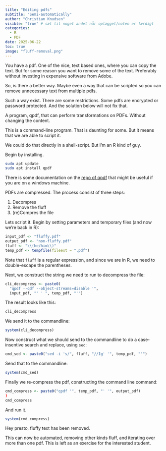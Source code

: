 ```yaml
---
title: "Editing pdfs"
subtitle: "Semi-automatically"
author: "Christian Knudsen"
visible: "true" # sæt til noget andet når oplægget/noten er færdigt
categories:
  - R
  - PDF
date: 2025-06-22
toc: true
image: "fluff-removal.png"
---
```


You have a pdf. One of the nice, text based ones, where you can copy the text. 
But for some reason you want to remove some of the text. Preferably without 
investing in expensive software from Adobe.

So, is there a better way. Maybe even a way that can be scripted so you can 
remove unnecessary text from multiple pdfs.

Such a way exist. There are some restrictions. Some pdfs are encrypted or 
password protected. And the solution below will not fix that. 

A program, qpdf, that can perform transformations on PDFs. Without
changing the content.

This is a command-line program. That is daunting for some. But it means
that we are able to script it.

We could do that directly in a shell-script. But I'm an R kind of guy.


Begin by installing. 
```bash
sudo apt update
sudo apt install qpdf
```

There is some documentation on the [repo of qpdf](https://github.com/qpdf/qpdf) that might be useful if 
you are on a windows machine. 

PDFs are compressed. The process consist of three steps:

1. Decompres
2. Remove the fluff
3. (re)Compres the file

Lets script it. Begin by setting parameters and temporary files (and now we're back in R):
```r
input_pdf <- "fluffy.pdf"
output_pdf <- "non-fluffy.pdf"
fluff <- "\\(he/him\\)"
temp_pdf <- tempfile(fileext = ".pdf")
```

Note that `fluff` is a regular expression, and since we are in R, we need to
double-escape the parentheses.

Next, we construct the string we need to run to decompress the file:

```r
cli_decompress <- paste0(
  "qpdf --qdf --object-streams=disable '", 
  input_pdf, "' ' ", temp_pdf, "'")
```

The result looks like this:

```r
cli_decompress
```

We send it to the commandline:
```r
system(cli_decompress)
```

Now construct what we should send to the commandline to do a case-insentive search and 
replace, using `sed`:

```r
cmd_sed <- paste0("sed -i 's/", fluff, "//Ig' '", temp_pdf, "'")
```

Send that to the commandline:
```r
system(cmd_sed)
```

Finally we re-compress the pdf, constructing the command line command:

```r
cmd_compress <- paste0("qpdf '", temp_pdf, "' '", output_pdf)
)
cmd_compress
```

And run it. 
```r
system(cmd_compress)
```

Hey presto, fluffy text has been removed.

This can now be automated, removing other kinds fluff, and iterating over more than one pdf. This is left as an exercise for the interested student.